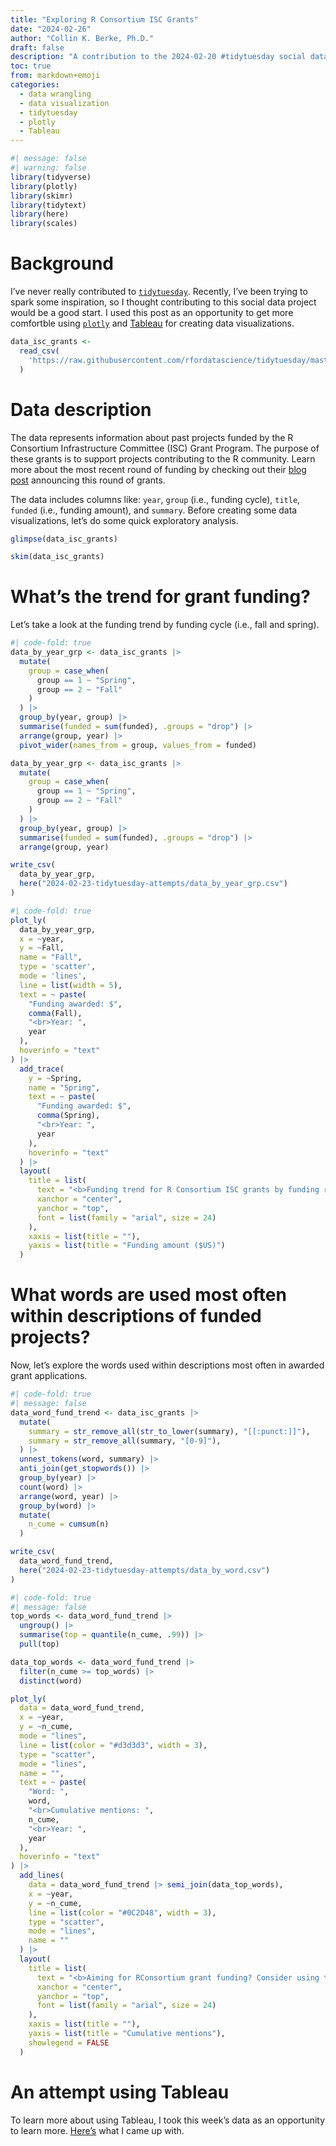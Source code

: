 ```yaml
---
title: "Exploring R Consortium ISC Grants"
date: "2024-02-26"
author: "Collin K. Berke, Ph.D."
draft: false
description: "A contribution to the 2024-02-20 #tidytuesday social data project"
toc: true
from: markdown+emoji
categories:
  - data wrangling
  - data visualization
  - tidytuesday
  - plotly
  - Tableau
---
```


```r
#| message: false
#| warning: false
library(tidyverse)
library(plotly)
library(skimr)
library(tidytext)
library(here)
library(scales)
```

# Background

I've never really contributed to [`tidytuesday`](https://github.com/rfordatascience/tidytuesday/tree/master). Recently, I've been trying to spark some inspiration, so I thought contributing to this social data project would be a good start. I used this post as an opportunity to get more comfortble using [`plotly`](https://plotly.com/r/) and [Tableau](https://www.tableau.com/) for creating data visualizations. 

```r
data_isc_grants <-
  read_csv(
    'https://raw.githubusercontent.com/rfordatascience/tidytuesday/master/data/2024/2024-02-20/isc_grants.csv'
  )
```

# Data description

The data represents information about past projects funded by the R Consortium Infrastructure Committee (ISC) Grant Program. The purpose of these grants is to support projects contributing to the R community. Learn more about the most recent round of funding by checking out their [blog post](https://www.r-consortium.org/blog/2024/02/08/r-consortium-infrastructure-steering-committee-isc-grant-program-accepting-proposals-starting-march-1st) announcing this round of grants.

The data includes columns like: `year`, `group` (i.e., funding cycle), `title`, `funded` (i.e., funding amount), and `summary`. Before creating some data visualizations, let's do some quick exploratory analysis. 

```r
glimpse(data_isc_grants)
```

```r
skim(data_isc_grants)
```

# What's the trend for grant funding? 

Let's take a look at the funding trend by funding cycle (i.e., fall and spring).

```r
#| code-fold: true
data_by_year_grp <- data_isc_grants |>
  mutate(
    group = case_when(
      group == 1 ~ "Spring",
      group == 2 ~ "Fall"
    )
  ) |>
  group_by(year, group) |>
  summarise(funded = sum(funded), .groups = "drop") |>
  arrange(group, year) |>
  pivot_wider(names_from = group, values_from = funded)
```

```r
data_by_year_grp <- data_isc_grants |>
  mutate(
    group = case_when(
      group == 1 ~ "Spring",
      group == 2 ~ "Fall"
    )
  ) |>
  group_by(year, group) |>
  summarise(funded = sum(funded), .groups = "drop") |>
  arrange(group, year)

write_csv(
  data_by_year_grp,
  here("2024-02-23-tidytuesday-attempts/data_by_year_grp.csv")
)
```

```r
#| code-fold: true
plot_ly(
  data_by_year_grp,
  x = ~year,
  y = ~Fall,
  name = "Fall",
  type = 'scatter',
  mode = 'lines',
  line = list(width = 5),
  text = ~ paste(
    "Funding awarded: $",
    comma(Fall),
    "<br>Year: ",
    year
  ),
  hoverinfo = "text"
) |>
  add_trace(
    y = ~Spring,
    name = "Spring",
    text = ~ paste(
      "Funding awarded: $",
      comma(Spring),
      "<br>Year: ",
      year
    ),
    hoverinfo = "text"
  ) |>
  layout(
    title = list(
      text = "<b>Funding trend for R Consortium ISC grants by funding round</b>",
      xanchor = "center",
      yanchor = "top",
      font = list(family = "arial", size = 24)
    ),
    xaxis = list(title = ""),
    yaxis = list(title = "Funding amount ($US)")
  )
```

# What words are used most often within descriptions of funded projects?

Now, let's explore the words used within descriptions most often in awarded grant applications.

```r
#| code-fold: true
#| message: false
data_word_fund_trend <- data_isc_grants |>
  mutate(
    summary = str_remove_all(str_to_lower(summary), "[[:punct:]]"),
    summary = str_remove_all(summary, "[0-9]"),
  ) |>
  unnest_tokens(word, summary) |>
  anti_join(get_stopwords()) |>
  group_by(year) |>
  count(word) |>
  arrange(word, year) |>
  group_by(word) |>
  mutate(
    n_cume = cumsum(n)
  )
```

```r
write_csv(
  data_word_fund_trend,
  here("2024-02-23-tidytuesday-attempts/data_by_word.csv")
)
```

```r
#| code-fold: true
#| message: false
top_words <- data_word_fund_trend |>
  ungroup() |>
  summarise(top = quantile(n_cume, .99)) |>
  pull(top)

data_top_words <- data_word_fund_trend |>
  filter(n_cume >= top_words) |>
  distinct(word)

plot_ly(
  data = data_word_fund_trend,
  x = ~year,
  y = ~n_cume,
  mode = "lines",
  line = list(color = "#d3d3d3", width = 3),
  type = "scatter",
  mode = "lines",
  name = "",
  text = ~ paste(
    "Word: ",
    word,
    "<br>Cumulative mentions: ",
    n_cume,
    "<br>Year: ",
    year
  ),
  hoverinfo = "text"
) |>
  add_lines(
    data = data_word_fund_trend |> semi_join(data_top_words),
    x = ~year,
    y = ~n_cume,
    line = list(color = "#0C2D48", width = 3),
    type = "scatter",
    mode = "lines",
    name = ""
  ) |>
  layout(
    title = list(
      text = "<b>Aiming for RConsortium grant funding? Consider using these words</b>",
      xanchor = "center",
      yanchor = "top",
      font = list(family = "arial", size = 24)
    ),
    xaxis = list(title = ""),
    yaxis = list(title = "Cumulative mentions"),
    showlegend = FALSE
  )
```

# An attempt using Tableau

To learn more about using Tableau, I took this week's data as an opportunity to learn more. [Here's](https://public.tableau.com/app/profile/collin.berke/viz/TableauTuesday_17089936427980/2024-02-20-r-consortium-grants) what I came up with.
